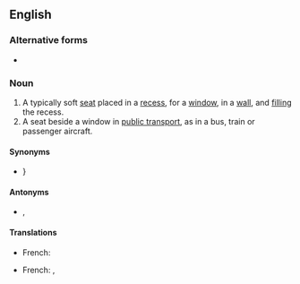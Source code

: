 {{also|window-seat}}

==English==

===Alternative forms===
* {{l|en|window-seat}}

===Noun===
{{en-noun}}

# A typically soft [[seat]] placed in a [[recess]], for a [[window]], in a [[wall]], and [[fill]]ing the recess.
# A seat beside a window in [[public transport]], as in a bus, train or passenger aircraft.

====Synonyms====
* {{sense|seat beside a window}} {{l|en|window}}}

====Antonyms====
* {{sense|seat beside a window}} {{l|en|aisle seat}}, {{l|en|aisle}}

====Translations====
{{trans-top|Seat in a recess with a window}}
* French: {{t+|fr|coussiège|m}}
{{trans-mid}}
{{trans-bottom}}
{{trans-top|Seat beside a window}}
* French: {{t+|fr|côté fenêtre}}, {{t+|fr|fenêtre}}
{{trans-mid}}
{{trans-bottom}}